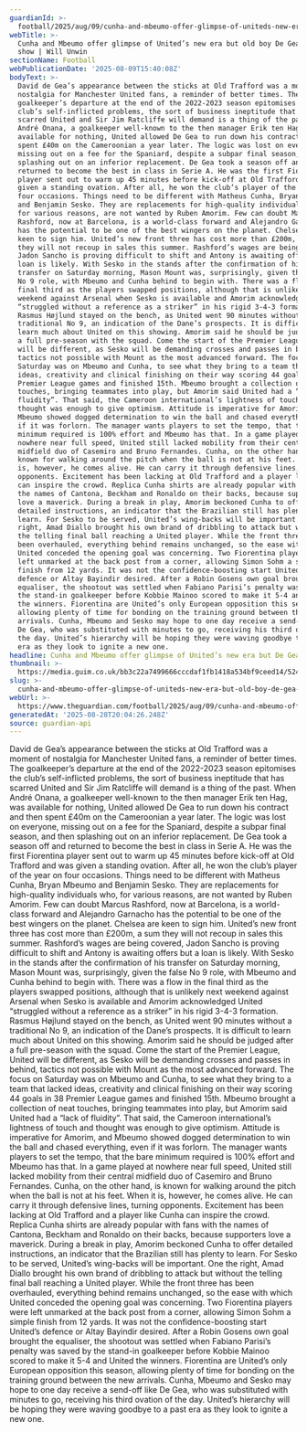 ```yaml
---
guardianId: >-
  football/2025/aug/09/cunha-and-mbeumo-offer-glimpse-of-uniteds-new-era-but-de-gea-steals-show
webTitle: >-
  Cunha and Mbeumo offer glimpse of United’s new era but old boy De Gea steals
  show | Will Unwin
sectionName: Football
webPublicationDate: '2025-08-09T15:40:08Z'
bodyText: >-
  David de Gea’s appearance between the sticks at Old Trafford was a moment of
  nostalgia for Manchester United fans, a reminder of better times. The
  goalkeeper’s departure at the end of the 2022-2023 season epitomises the
  club’s self-inflicted problems, the sort of business ineptitude that has
  scarred United and Sir Jim Ratcliffe will demand is a thing of the past. When
  André Onana, a goalkeeper well-known to the then manager Erik ten Hag, was
  available for nothing, United allowed De Gea to run down his contract and then
  spent £40m on the Cameroonian a year later. The logic was lost on everyone,
  missing out on a fee for the Spaniard, despite a subpar final season, and then
  splashing out on an inferior replacement. De Gea took a season off and
  returned to become the best in class in Serie A. He was the first Fiorentina
  player sent out to warm up 45 minutes before kick-off at Old Trafford and was
  given a standing ovation. After all, he won the club’s player of the year on
  four occasions. Things need to be different with Matheus Cunha, Bryan Mbeumo
  and Benjamin Sesko. They are replacements for high-quality individuals who,
  for various reasons, are not wanted by Ruben Amorim. Few can doubt Marcus
  Rashford, now at Barcelona, is a world-class forward and Alejandro Garnacho
  has the potential to be one of the best wingers on the planet. Chelsea are
  keen to sign him. United’s new front three has cost more than £200m, a sum
  they will not recoup in sales this summer. Rashford’s wages are being covered,
  Jadon Sancho is proving difficult to shift and Antony is awaiting offers but a
  loan is likely. With Sesko in the stands after the confirmation of his
  transfer on Saturday morning, Mason Mount was, surprisingly, given the false
  No 9 role, with Mbeumo and Cunha behind to begin with. There was a flow in the
  final third as the players swapped positions, although that is unlikely next
  weekend against Arsenal when Sesko is available and Amorim acknowledged United
  “struggled without a reference as a striker” in his rigid 3-4-3 formation.
  Rasmus Højlund stayed on the bench, as United went 90 minutes without a
  traditional No 9, an indication of the Dane’s prospects. It is difficult to
  learn much about United on this showing. Amorim said he should be judged after
  a full pre-season with the squad. Come the start of the Premier League, United
  will be different, as Sesko will be demanding crosses and passes in behind,
  tactics not possible with Mount as the most advanced forward. The focus on
  Saturday was on Mbeumo and Cunha, to see what they bring to a team that lacked
  ideas, creativity and clinical finishing on their way scoring 44 goals in 38
  Premier League games and finished 15th. Mbeumo brought a collection of neat
  touches, bringing teammates into play, but Amorim said United had a “lack of
  fluidity”. That said, the Cameroon international’s lightness of touch and
  thought was enough to give optimism. Attitude is imperative for Amorim, and
  Mbeumo showed dogged determination to win the ball and chased everything, even
  if it was forlorn. The manager wants players to set the tempo, that the bare
  minimum required is 100% effort and Mbeumo has that. In a game played at
  nowhere near full speed, United still lacked mobility from their central
  midfield duo of Casemiro and Bruno Fernandes. Cunha, on the other hand, is
  known for walking around the pitch when the ball is not at his feet. When it
  is, however, he comes alive. He can carry it through defensive lines, turning
  opponents. Excitement has been lacking at Old Trafford and a player like Cunha
  can inspire the crowd. Replica Cunha shirts are already popular with fans with
  the names of Cantona, Beckham and Ronaldo on their backs, because supporters
  love a maverick. During a break in play, Amorim beckoned Cunha to offer
  detailed instructions, an indicator that the Brazilian still has plenty to
  learn. For Sesko to be served, United’s wing-backs will be important. One the
  right, Amad Diallo brought his own brand of dribbling to attack but without
  the telling final ball reaching a United player. While the front three has
  been overhauled, everything behind remains unchanged, so the ease with which
  United conceded the opening goal was concerning. Two Fiorentina players were
  left unmarked at the back post from a corner, allowing Simon Sohm a simple
  finish from 12 yards. It was not the confidence-boosting start United’s
  defence or Altay Bayindir desired. After a Robin Gosens own goal brought the
  equaliser, the shootout was settled when Fabiano Parisi’s penalty was saved by
  the stand-in goalkeeper before Kobbie Mainoo scored to make it 5-4 and United
  the winners. Fiorentina are United’s only European opposition this season,
  allowing plenty of time for bonding on the training ground between the new
  arrivals. Cunha, Mbeumo and Sesko may hope to one day receive a send-off like
  De Gea, who was substituted with minutes to go, receiving his third ovation of
  the day. United’s hierarchy will be hoping they were waving goodbye to a past
  era as they look to ignite a new one.
headline: Cunha and Mbeumo offer glimpse of United’s new era but De Gea steals the show
thumbnail: >-
  https://media.guim.co.uk/bb3c22a7499666cccdaf1fb1418a534bf9ceed14/524_72_1319_1055/500.jpg
slug: >-
  cunha-and-mbeumo-offer-glimpse-of-uniteds-new-era-but-old-boy-de-gea-steals-show-or-will-unwin
webUrl: >-
  https://www.theguardian.com/football/2025/aug/09/cunha-and-mbeumo-offer-glimpse-of-uniteds-new-era-but-de-gea-steals-show
generatedAt: '2025-08-28T20:04:26.248Z'
source: guardian-api
---
```

David de Gea’s appearance between the sticks at Old Trafford was a moment of nostalgia for Manchester United fans, a reminder of better times. The goalkeeper’s departure at the end of the 2022-2023 season epitomises the club’s self-inflicted problems, the sort of business ineptitude that has scarred United and Sir Jim Ratcliffe will demand is a thing of the past. When André Onana, a goalkeeper well-known to the then manager Erik ten Hag, was available for nothing, United allowed De Gea to run down his contract and then spent £40m on the Cameroonian a year later. The logic was lost on everyone, missing out on a fee for the Spaniard, despite a subpar final season, and then splashing out on an inferior replacement. De Gea took a season off and returned to become the best in class in Serie A. He was the first Fiorentina player sent out to warm up 45 minutes before kick-off at Old Trafford and was given a standing ovation. After all, he won the club’s player of the year on four occasions. Things need to be different with Matheus Cunha, Bryan Mbeumo and Benjamin Sesko. They are replacements for high-quality individuals who, for various reasons, are not wanted by Ruben Amorim. Few can doubt Marcus Rashford, now at Barcelona, is a world-class forward and Alejandro Garnacho has the potential to be one of the best wingers on the planet. Chelsea are keen to sign him. United’s new front three has cost more than £200m, a sum they will not recoup in sales this summer. Rashford’s wages are being covered, Jadon Sancho is proving difficult to shift and Antony is awaiting offers but a loan is likely. With Sesko in the stands after the confirmation of his transfer on Saturday morning, Mason Mount was, surprisingly, given the false No 9 role, with Mbeumo and Cunha behind to begin with. There was a flow in the final third as the players swapped positions, although that is unlikely next weekend against Arsenal when Sesko is available and Amorim acknowledged United “struggled without a reference as a striker” in his rigid 3-4-3 formation. Rasmus Højlund stayed on the bench, as United went 90 minutes without a traditional No 9, an indication of the Dane’s prospects. It is difficult to learn much about United on this showing. Amorim said he should be judged after a full pre-season with the squad. Come the start of the Premier League, United will be different, as Sesko will be demanding crosses and passes in behind, tactics not possible with Mount as the most advanced forward. The focus on Saturday was on Mbeumo and Cunha, to see what they bring to a team that lacked ideas, creativity and clinical finishing on their way scoring 44 goals in 38 Premier League games and finished 15th. Mbeumo brought a collection of neat touches, bringing teammates into play, but Amorim said United had a “lack of fluidity”. That said, the Cameroon international’s lightness of touch and thought was enough to give optimism. Attitude is imperative for Amorim, and Mbeumo showed dogged determination to win the ball and chased everything, even if it was forlorn. The manager wants players to set the tempo, that the bare minimum required is 100% effort and Mbeumo has that. In a game played at nowhere near full speed, United still lacked mobility from their central midfield duo of Casemiro and Bruno Fernandes. Cunha, on the other hand, is known for walking around the pitch when the ball is not at his feet. When it is, however, he comes alive. He can carry it through defensive lines, turning opponents. Excitement has been lacking at Old Trafford and a player like Cunha can inspire the crowd. Replica Cunha shirts are already popular with fans with the names of Cantona, Beckham and Ronaldo on their backs, because supporters love a maverick. During a break in play, Amorim beckoned Cunha to offer detailed instructions, an indicator that the Brazilian still has plenty to learn. For Sesko to be served, United’s wing-backs will be important. One the right, Amad Diallo brought his own brand of dribbling to attack but without the telling final ball reaching a United player. While the front three has been overhauled, everything behind remains unchanged, so the ease with which United conceded the opening goal was concerning. Two Fiorentina players were left unmarked at the back post from a corner, allowing Simon Sohm a simple finish from 12 yards. It was not the confidence-boosting start United’s defence or Altay Bayindir desired. After a Robin Gosens own goal brought the equaliser, the shootout was settled when Fabiano Parisi’s penalty was saved by the stand-in goalkeeper before Kobbie Mainoo scored to make it 5-4 and United the winners. Fiorentina are United’s only European opposition this season, allowing plenty of time for bonding on the training ground between the new arrivals. Cunha, Mbeumo and Sesko may hope to one day receive a send-off like De Gea, who was substituted with minutes to go, receiving his third ovation of the day. United’s hierarchy will be hoping they were waving goodbye to a past era as they look to ignite a new one.
